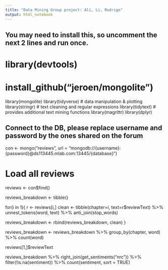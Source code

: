 ```yaml
---
title: "Data Mining Group project: Ali, Li, Rodrigo"
output: html_notebook
---
```

## You may need to install this, so uncomment the next 2 lines and run once.
# library(devtools)
# install_github("jeroen/mongolite")
library(mongolite)
library(tidyverse)      # data manipulation & plotting
library(stringr)        # text cleaning and regular expressions
library(tidytext)       # provides additional text mining functions
library(magrittr)
library(dplyr)

## Connect to the DB, please replace username and password by the ones shared on the forum
con <- mongo("reviews", url = "mongodb://{username}:{password}@ds113445.mlab.com:13445/{database}")

# Load all reviews
reviews <- con$find()

reviews_breakdown <- tibble()

for(i in 1){
  r <- reviews[i,]
  clean <- tibble(chapter=i, text=r$reviewText) %>%
    unnest_tokens(word, text) %>%
    anti_join(stop_words)
  
  reviews_breakdown <- rbind(reviews_breakdown, clean)
}

reviews_breakdown <- reviews_breakdown %>% group_by(chapter, word) %>% count(word)

reviews[1,]$reviewText

reviews_breakdown %>%
  right_join(get_sentiments("nrc")) %>%
  filter(!is.na(sentiment)) %>%
  count(sentiment, sort = TRUE)

